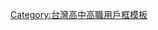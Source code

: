 {{Userbox
  |id= 淳恕敏善
  |id-c= #FF5151
  |info= '''這個用戶是[[臺中市立文華高級中等學校|<span style= color:#FFFFFF>臺中市立文華高級中等學校</span>]]的學生、校友或教職人員。'''<BR><span style="font-size:smaller;"><span style=color:#FFFFFF>愛我文華，弘我校風。</span>
  |info-c= #7D7DFF
  |info-s= 10
  |info-fc= #000000
  |border-c= #7D7DFF
  |border-s= 3
}}
<includeonly>[[Category:臺中市立文華高級中等學校維基人|{{PAGENAME}}]]</includeonly>
<noinclude>
<p style= "clear:both;padding-top:2em">
[[Category:台灣高中高職用戶框模板]]
</noinclude>
